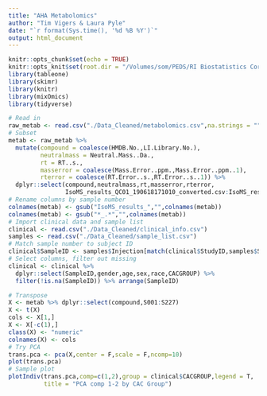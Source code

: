 ```yaml
---
title: "AHA Metabolomics"
author: "Tim Vigers & Laura Pyle"
date: "`r format(Sys.time(), '%d %B %Y')`"
output: html_document
---
```


```r
knitr::opts_chunk$set(echo = TRUE)
knitr::opts_knit$set(root.dir = "/Volumes/som/PEDS/RI Biostatistics Core/Shared/Shared Projects/Laura/BDC/Projects/Janet Snell-Bergeon/AHA collaborative grant")
library(tableone)
library(skimr)
library(knitr)
library(mixOmics)
library(tidyverse)
```

```r
# Read in
raw_metab <- read.csv("./Data_Cleaned/metabolomics.csv",na.strings = "",stringsAsFactors = F)
# Subset
metab <- raw_metab %>% 
  mutate(compound = coalesce(HMDB.No.,LI.Library.No.),
         neutralmass = Neutral.Mass..Da.,
         rt = RT..s.,
         masserror = coalesce(Mass.Error..ppm.,Mass.Error..ppm..1),
         rterror = coalesce(RT.Error..s.,RT.Error..s..1)) %>% 
  dplyr::select(compound,neutralmass,rt,masserror,rterror,
                IsoMS_results_QC01_190618171010_converted.csv:IsoMS_results_S227_Batch07_1400_RA8_converted.csv)
# Rename columns by sample number
colnames(metab) <- gsub("IsoMS_results_","",colnames(metab))
colnames(metab) <- gsub("*_.*","",colnames(metab))
# Import clinical data and sample list
clinical <- read.csv("./Data_Cleaned/clinical_info.csv")
samples <- read.csv("./Data_Cleaned/sample_list.csv")
# Match sample number to subject ID
clinical$SampleID <- samples$Injection[match(clinical$StudyID,samples$SampleID)]
# Select columns, filter out missing
clinical <- clinical %>% 
  dplyr::select(SampleID,gender,age,sex,race,CACGROUP) %>% 
  filter(!is.na(SampleID)) %>% arrange(SampleID)
```

```r
# Transpose
X <- metab %>% dplyr::select(compound,S001:S227)
X <- t(X)
cols <- X[1,]
X <- X[-c(1),]
class(X) <- "numeric"
colnames(X) <- cols
# Try PCA 
trans.pca <- pca(X,center = F,scale = F,ncomp=10)
plot(trans.pca)
# Sample plot
plotIndiv(trans.pca,comp=c(1,2),group = clinical$CACGROUP,legend = T,
          title = "PCA comp 1-2 by CAC Group")
```